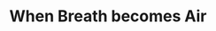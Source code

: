 ---
title: "When Breath becomes Air"
bookCover: "/assets/book-covers/when-breath-becomes-air.jpg"
slug: "when-breath-becomes-air"
bookAuthor: "Paul Kalanithi"
rating: 10
done: false
tags: []
summary: false
detailedNotes: false
amazonLink: ""
amazonAffiliateLink: ""
---